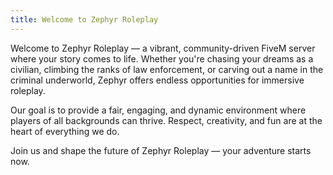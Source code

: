 ```yaml
---
title: Welcome to Zephyr Roleplay
---
```


Welcome to Zephyr Roleplay — a vibrant, community-driven FiveM server where your story comes to life. Whether you're chasing your dreams as a civilian, climbing the ranks of law enforcement, or carving out a name in the criminal underworld, Zephyr offers endless opportunities for immersive roleplay.

Our goal is to provide a fair, engaging, and dynamic environment where players of all backgrounds can thrive. Respect, creativity, and fun are at the heart of everything we do.

Join us and shape the future of Zephyr Roleplay — your adventure starts now.